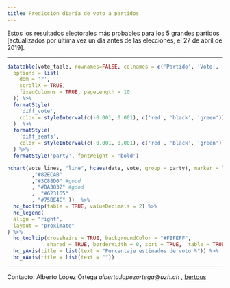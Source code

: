 ```yaml
---
title: Predicción diaria de voto a partidos
---
```


Estos los resultados electorales más probables para los 5 grandes partidos [actualizados por última vez un día antes de las elecciones, el 27 de abril de 2019].

_________________


```r
datatable(vote_table, rownames=FALSE, colnames = c('Partido', 'Voto', 'Tendencia (voto)', 'Escaños', 'Tendencia (escaños)'), extensions = 'FixedColumns',
  options = list(
    dom = 'r',
    scrollX = TRUE,
    fixedColumns = TRUE, pageLength = 10
  )) %>%
  formatStyle(
    'diff_vote',
    color = styleInterval(c(-0.001, 0.001), c('red', 'black', 'green'))
  )  %>%
  formatStyle(
    'diff_seats',
    color = styleInterval(c(-0.001, 0.001), c('red', 'black', 'green'))
  ) %>%
  formatStyle('party', fontWeight = 'bold')

hchart(vote_lines, "line", hcaes(date, vote, group = party), marker = list(enabled = TRUE), color=c("#E75D29" #good
        ,"#82ECAB"
        ,"#3C88D0" #good
        , "#DA3832" #good
        ,  "#623165"
        , "#75BE4C" ))  %>% 
  hc_tooltip(table = TRUE, valueDecimals = 2) %>% 
  hc_legend(
  align = "right",
  layout = "proximate"
) %>% 
  hc_tooltip(crosshairs = TRUE, backgroundColor = "#FBFEFF",
             shared = TRUE, borderWidth = 0, sort = TRUE,  table = TRUE) %>% 
  hc_yAxis(title = list(text = "Porcentaje estimados de voto %")) %>% 
  hc_xAxis(title = list(text = ""))

```

_____

Contacto: Alberto López Ortega _alberto.lopezortega@uzh.ch_ , [bertous](https://twitter.com/bertous)


